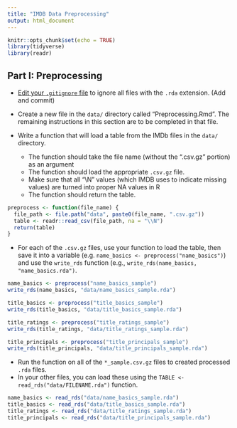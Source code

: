 ```yaml
---
title: "IMDB Data Preprocessing"
output: html_document
---
```


```r
knitr::opts_chunk$set(echo = TRUE)
library(tidyverse)
library(readr)
```

## Part I: Preprocessing

* [Edit your `.gitignore` file](https://docs.github.com/en/get-started/getting-started-with-git/ignoring-files) to ignore all files with the `.rda` extension. (Add and commit)

* Create a new file in the `data/` directory called "Preprocessing.Rmd". The remaining instructions in this section are to be completed in that file.

* Write a function that will load a table from the IMDb files in the `data/` directory.
  * The function should take the file name (without the ".csv.gz" portion) as an argument
  * The function should load the appropriate `.csv.gz` file.
  * Make sure that all "\\N" values (which IMDB uses to indicate missing values) are turned into proper NA values in R
  * The function should return the table.

```r
preprocess <- function(file_name) {
  file_path <- file.path("data", paste0(file_name, ".csv.gz"))
  table <- readr::read_csv(file_path, na = "\\N")
  return(table)
}
```


* For each of the `.csv.gz` files, use your function to load the table, then save it into a variable (e.g. `name_basics <- preprocess("name_basics")`) and use the `write_rds` function (e.g., `write_rds(name_basics, "name_basics.rda")`.

```r
name_basics <- preprocess("name_basics_sample")
write_rds(name_basics, "data/name_basics_sample.rda")

title_basics <- preprocess("title_basics_sample")
write_rds(title_basics, "data/title_basics_sample.rda")

title_ratings <- preprocess("title_ratings_sample")
write_rds(title_ratings, "data/title_ratings_sample.rda")

title_principals <- preprocess("title_principals_sample")
write_rds(title_principals, "data/title_principals_sample.rda")
```

* Run the function on all of the `*_sample.csv.gz` files to created processed `.rda` files.
* In your other files, you can load these using the `TABLE <- read_rds("data/FILENAME.rda")` function.

```r
name_basics <- read_rds("data/name_basics_sample.rda")
title_basics <- read_rds("data/title_basics_sample.rda")
title_ratings <- read_rds("data/title_ratings_sample.rda")
title_principals <- read_rds("data/title_principals_sample.rda")
```

